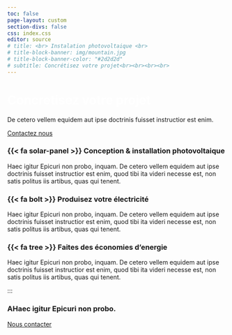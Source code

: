 ```yaml
---
toc: false
page-layout: custom
section-divs: false
css: index.css
editor: source
# title: <br> Instalation photovoltaique <br>
# title-block-banner: img/mountain.jpg
# title-block-banner-color: "#2d2d2d"
# subtitle: Concrétisez votre projet<br><br><br><br>
---
```


```{=html}
<!-- Bootstrap Static Header -->
<div style="background: url(img/mountain.jpg)" class="jumbotron bg-cover text-white">
    <div class="container py-5 text-center">
        <h1 class="display-4 font-weight-bold" style="color:#ffffff; font-weight: bold">Concretisez votre projet</h1>
        <p class="font-italic mb-0">De cetero vellem equidem aut ipse doctrinis fuisset instructior est enim.</p>
        <!-- <p class="font-italic">Snippe by -->
        <!--     <a href="/contact.html" class="text-white"> -->
        <!--         <u>Bootstrapious</u> -->
        <!--     </a> -->
        <!-- </p> -->
        <a href="/contact.html" role="button" class="btn-action-primary; btn-action; btn; btn-success; btn-lg" >Contactez nous</a>
    </div>
</div>
```

<!-- :::{.hero-banner} -->

<!-- :::{.hero-image-left} -->
<!-- ![](img/mountain.jpg) -->
<!-- ::: -->

::: content-block
::: features
::: feature
### {{< fa solar-panel >}} Conception & installation photovoltaique

Haec igitur Epicuri non probo, inquam. De cetero vellem equidem aut ipse doctrinis fuisset instructior est enim, quod tibi ita videri necesse est, non satis politus iis artibus, quas qui tenent.
:::

::: feature
### {{< fa bolt >}} Produisez votre électricité

Haec igitur Epicuri non probo, inquam. De cetero vellem equidem aut ipse doctrinis fuisset instructior est enim, quod tibi ita videri necesse est, non satis politus iis artibus, quas qui tenent.
:::

::: feature
### {{< fa tree >}}  Faites des économies d'energie

Haec igitur Epicuri non probo, inquam. De cetero vellem equidem aut ipse doctrinis fuisset instructior est enim, quod tibi ita videri necesse est, non satis politus iis artibus, quas qui tenent.
:::
:::
:::
:::

::: {.get-started .alt-background}
::: {.content-block}

### AHaec igitur Epicuri non probo.

[Nous contacter](contact.html){.btn-action-primary  .btn-action .btn .btn-success .btn-lg role="button"}

:::
:::
